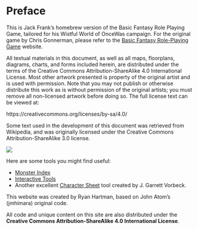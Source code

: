 # Preface {.unnumbered}

This is Jack Frank's homebrew version of the Basic Fantasy Role Playing Game, tailored for his Wistful World of OnceWas campaign. For the original game by Chris Gonnerman, please refer to the [Basic Fantasy Role-Playing Game](https://www.basicfantasy.org) website.

All textual materials in this document, as well as all maps, floorplans, diagrams, charts, and forms included herein, are distributed under the terms of the Creative Commons Attribution-ShareAlike 4.0 International License. Most other artwork presented is property of the original artist and is used with permission. Note that you may not publish or otherwise distribute this work as is without permission of the original artists; you must remove all non-licensed artwork before doing so. The full license text can be viewed at:

https://creativecommons.org/licenses/by-sa/4.0/

Some text used in the development of this document was retrieved from Wikipedia, and was originally licensed under the Creative Commons Attribution-ShareAlike 3.0 license.


![](./images/Ylleh.png){fig-align="center"}

Here are some tools you might find useful:

- [Monster Index](monstersTab.qmd)
- [Interactive Tools](https://tools.oncewasrpg.com/)
- Another excellent [Character Sheet](https://codex.quest/) tool created by J. Garrett Vorbeck.

This website was created by Ryan Hartman, based on John Atom's (jmhimara) original code.

All code and unique content on this site are also distributed under the **Creative Commons Attribution-ShareAlike 4.0 International License**.
